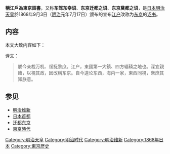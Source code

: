 {{japanese|japanese=江戸ヲ称シテ東京ト為スノ詔書|kana=えどをしょうしてとうけいとなすのしょうしょ|romaji=Edo wo shō shite Tōkei to nasu no shōsho}}

'''稱江戶為東京詔書'''，又称'''车驾东幸诏'''、'''东京迁都之诏'''、'''东京奠都之诏'''，是[[日本|日本]][[明治天皇|明治天皇]]於1868年9月3日（[[明治|明治]]元年7月17日）颁布的宣布[[江户|江户]]改称为[[东京|东京]]的[[诏书|诏书]]。

== 内容 ==

本文大致内容如下：
<blockquote style="align: center; background-color: #f0f0f0;">
{{lang|ja|朕今萬機ヲ親裁シ億兆ヲ綏撫ス江戸ハ東國第一ノ大鎭四方輻湊ノ地宜シク親臨以テ其政ヲ視ルヘシ因テ自今江戸ヲ稱シテ東京トセン是朕ノ海内一家東西同視スル所以ナリ衆庶此意ヲ體セヨ}}
</blockquote>
译文：
<blockquote style="align: center; background-color: #f0f0f0;">
朕今亲裁万机、绥抚黎庶。江户，東國第一大鎮、四方辐辏之地也。深宜親臨，以視其政，因改稱东京。自今遑论东西，海内一家，東西同視，衆庶其知朕意。
</blockquote>

== 参见 ==
*[[明治维新|明治维新]]
*[[日本首都|日本首都]]
*[[迁都东京|迁都东京]]
*[[東京時代|東京時代]]

[[Category:明治天皇|Category:明治天皇]]
[[Category:明治时代|Category:明治时代]]
[[Category:明治维新|Category:明治维新]]
[[Category:1868年日本|Category:1868年日本]]
[[Category:東京歷史|Category:東京歷史]]